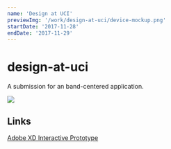 ```yaml
---
name: 'Design at UCI'
previewImg: '/work/design-at-uci/device-mockup.png'
startDate: '2017-11-28'
endDate: '2017-11-29'
---
```


# design-at-uci

A submission for an band-centered application.

<img src={previewImg} />

## Links

[Adobe XD Interactive Prototype](https://xd.adobe.com/view/7d29404f-3934-4889-972d-1fbb017d6acc/?locale=en-US&x-product=CCHome%2F1.0&guid=a2877e99-b61e-4a3c-b57a-09340e01472b&x-product-location=Recents%3AHome)
